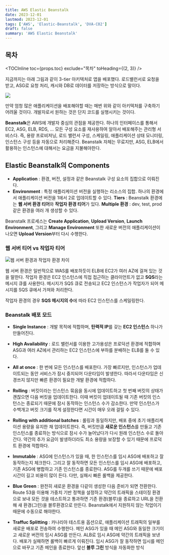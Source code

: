 ```yaml
---
title: AWS Elastic Beanstalk
date: 2023-12-01
lastmod: 2023-12-01
tags: ['AWS', 'Elastic-Beanstalk', 'DVA-C02']
draft: false
summary: 'AWS Elastic Beanstalk'
---
```


## 목차

<TOCInline toc={props.toc} exclude="목차" toHeading={(2, 3)} />

지금까지는 아래 그림과 같이 3-tier 아키텍처로 앱을 배포했다. 로드밸런서로 요청을 받고, ASG로 요청 처리, 캐시와 DB로 데이터를 저장하는 방식으로 말이다.

<img src="/static/images/aws/aws-3-tire.png" />

만약 엄청 많은 애플리케이션을 배포해야할 때는 매번 위와 같이 아키텍처를 구축하기 어려울 것이다.
개발자로서 원하는 것은 단지 코드를 실행시키는 것이다.

**Beanstalk**은 AWS에 개발자 중심의 관점을 제공한다. 하나의 인터페이스를 통해서 EC2, ASG, ELB, RDS, ... 모든 구성 요소를 재사용하여 알아서 배포해주는 관리형 서비스다.
즉, 용량 프로비저닝, 로드 밸런서 구성, 스케일링, 애플리케이션 상태 모니터링, 인스턴스 구성 등을 자동으로 처리해준다.
Beanstalk 자체는 무료지만, ASG, ELB에서 활용하는 인스턴스에 대해서는 요금을 지불해야한다.

## Elastic Beanstalk의 Components

- **Application** : 환경, 버전, 설정과 같은 Beanstalk 구성 요소의 집합으로 이뤄진다.
- **Environment** : 특정 애플리케이션 버전을 실행하는 리소스의 집합. 하나의 환경에서 애플리케이션 버전을 1에서 2로 업데이트할 수 있다.
  **Tiers** : Beanstalk 환경에는 **웹 서버 환경 티어**와 **작업자 환경 티어**가 있다.
  **Multiple 환경** : dev, test, prod 같은 환경을 여러 개 생성할 수 있다.

Beanstalk 프로세스는 **Create Application**, **Upload Version**, **Launch Environment**, 그리고 **Manage Environment**
또한 새로운 버전의 애플리케이션이 나오면 **Upload Version**부터 다시 수행한다.

### 웹 서버 티어 vs 작업자 티어

<img src="/static/images/aws/aws-beanstalk-web-worker.png" alt="웹 서버 환경과 작업자 환경 차이" />

웹 서버 환경은 일반적으로 WAS를 배포하듯이 ELB에 EC2가 여러 AZ에 걸쳐 있는 것을 말한다.
작업자 환경은 EC2 인스턴스에 직접 접근하는 클라이언트가 없고 **SQS**라는 메시지 큐를 사용한다.
메시지가 SQS 큐로 전송되고 EC2 인스턴스가 작업자가 되어 메시지를 SQS 큐에서 가져와 처리한다.

작업자 환경의 경우 **SQS 메시지의 수**에 따라 EC2 인스턴스를 스케일링한다.

### Beanstalk 배포 모드

- **Single Instance** : 개발 목적에 적합하며, **탄력적 IP**를 갖는 **EC2 인스턴스** 하나가 만들어진다.
- **High Availability** : 로드 밸런서를 이용한 고가용성은 프로덕션 환경에 적합하며 ASG과 여러 AZ에서 관리하는 EC2 인스턴스에 부하를 분배하는 ELB를 둘 수 있다.

- **All at once** : 한 번에 모든 인스턴스를 배포한다. 가장 빠르지만, 인스턴스가 업데이트되는 동안 서비스가 잠시 중지되어 다운타임이 발생한다. 따라서 다운타임은 신경쓰지 않지만 빠른 환경이 필요한 개발 환경에 적합하다.
- **Rolling** : 버킷이라는 인스턴스 묶음을 동시에 업데이트하고 첫 번째 버킷의 상태가 괜찮으면 다음 버킷을 업데이트한다. 이때 버킷이 업데이트될 때 기존 버킷의 인스턴스는 종료되기 때문에 잠시 동작하는 인스턴스 수가 감소한다. 만약 인스턴스가 수백개고 버킷 크기를 작게 설정한다면 시간이 매우 오래 걸릴 수 있다.
- **Rolling with additional batches** : 롤링과 동일하지만, 배포 중에 초기 애플리케이션 용량을 유지한 채 업데이트한다. 즉, 버킷만큼 **새로운 인스턴스**를 만들고 기존 인스턴스를 종료하는 방식으로 잠시 수가 늘어났다가 다시 원래 인스턴스 수로 돌아간다. 약간의 추가 요금이 발생하더라도 최소 용량을 보장할 수 있기 때문에 프로덕트 환경에 적합하다.
- **Immutable** : ASG에 인스턴스가 있을 때, 한 인스턴스를 임시 ASG에 배포하고 잘 동작하는지 체크한다. 그리고 잘 동작하면 모든 인스턴스를 임시 ASG에 배포하고, 기존 ASG에 병합하고 기존 인스턴스를 종료한다. ASG를 두개를 쓰기 때문에 배포 시간이 길고 비용이 많이 든다. 다만, 실패시 빠른 롤백을 제공한다.
- **Blue Green** : 완전히 새로운 환경을 다같이 생성한 다음 준비가 되면 전환한다. Route 53을 이용해 가중치 기반 정책을 설정하고 약간의 트래픽을 스테이징 환경으로 보내 모든 것을 테스트하고 통과하면 기존 환경(블루)을 종료하고 URL을 전환해 새 환경(그린)을 블루환경으로 만든다. Beanstalk에서 지원하지 않는 작업이기 때문에 수동으로 해야한다.
- **Traffuc Splitting** : 카나리아 테스트용 옵션으로, 애플리케이션 트래픽의 일부를 새로운 배포로 전송하여 수행한다. 메인 ASG가 있을 때 메인 ASG와 동일한 크기이고 새로운 버전의 임시 ASG를 만든다. ALB로 임시 ASG에 약간의 트래픽을 보낸다. 배포가 실패하면 롤백이 빠르게 이뤄진다. 임시 ASG가 잘 동작하면 임시를 메인으로 바꾸고 기존 메인을 종료한다. 앞선 **블루 그린** 방식을 자동화한 방식
